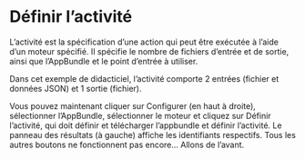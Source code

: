 
# Définir l’activité

L’activité est la spécification d’une action qui peut être exécutée à l’aide d’un moteur spécifié. Il spécifie le nombre de fichiers d’entrée et de sortie, ainsi que l’AppBundle et le point d’entrée à utiliser.

Dans cet exemple de didacticiel, l’activité comporte 2 entrées (fichier et données JSON) et 1 sortie (fichier).

<EnvTabs
  NodeJsVsCode={ActivityNodeJs}
  DotNetVsCode={ActivityNet6}
  DotNetVs2022={ActivityNet6}
/>

Vous pouvez maintenant cliquer sur Configurer (en haut à droite), sélectionner l’AppBundle, sélectionner le moteur
et cliquez sur Définir l’activité, qui doit définir et télécharger l’appbundle et définir
l’activité. Le panneau des résultats (à gauche) affiche les identifiants respectifs. Tous les autres boutons
ne fonctionnent pas encore... Allons de l’avant.

<ResponsiveVideo src={PreviewUrl} />
